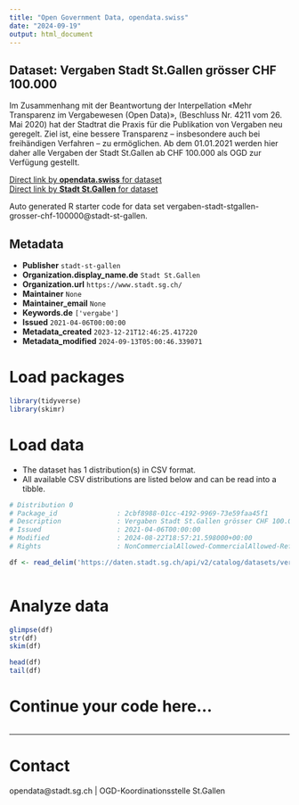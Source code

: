 ```yaml
---
title: "Open Government Data, opendata.swiss"
date: "2024-09-19"
output: html_document
---
```


## Dataset: Vergaben Stadt St.Gallen grösser CHF 100.000

Im Zusammenhang mit der Beantwortung der Interpellation «Mehr Transparenz im Vergabewesen (Open Data)», (Beschluss Nr. 4211 vom 26. Mai 2020) hat der Stadtrat die Praxis für die Publikation von Vergaben neu geregelt. Ziel ist, eine bessere Transparenz – insbesondere auch bei freihändigen Verfahren – zu ermöglichen. Ab dem 01.01.2021 werden hier daher alle Vergaben der Stadt St.Gallen ab CHF 100.000 als OGD zur Verfügung gestellt.

[Direct link by **opendata.swiss** for dataset](https://opendata.swiss/de/dataset/vergaben-stadt-st-gallen-grosser-chf-100-000)<br>
[Direct link by **Stadt St.Gallen** for dataset](https://daten.stadt.sg.ch/explore/dataset/vergaben-stadt-stgallen-grosser-chf-100000/)

Auto generated R starter code for data set vergaben-stadt-stgallen-grosser-chf-100000@stadt-st-gallen.

## Metadata

- **Publisher** `stadt-st-gallen`
- **Organization.display_name.de** `Stadt St.Gallen`
- **Organization.url** `https://www.stadt.sg.ch/`
- **Maintainer** `None`
- **Maintainer_email** `None`
- **Keywords.de** `['vergabe']`
- **Issued** `2021-04-06T00:00:00`
- **Metadata_created** `2023-12-21T12:46:25.417220`
- **Metadata_modified** `2024-09-13T05:00:46.339071`


# Load packages

```r

library(tidyverse)
library(skimr)

```

# Load data

-   The dataset has 1 distribution(s) in CSV format.
-   All available CSV distributions are listed below and can be read into a tibble.

```r

# Distribution 0
# Package_id               : 2cbf8988-01cc-4192-9969-73e59faa45f1
# Description              : Vergaben Stadt St.Gallen grösser CHF 100.000 (csv)
# Issued                   : 2021-04-06T00:00:00
# Modified                 : 2024-08-22T18:57:21.598000+00:00
# Rights                   : NonCommercialAllowed-CommercialAllowed-ReferenceNotRequired

df <- read_delim('https://daten.stadt.sg.ch/api/v2/catalog/datasets/vergaben-stadt-stgallen-grosser-chf-100000/exports/csv?use_labels=true')



```

# Analyze data

```r

glimpse(df)
str(df)
skim(df)

head(df)
tail(df)

```

# Continue your code here...

```r

```

------------------------------------------------------------------------

# Contact

opendata@stadt.sg.ch | OGD-Koordinationsstelle St.Gallen
